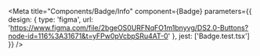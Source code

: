 
<Meta
  title="Components/Badge/Info"
  component={Badge}
  parameters={{
    design: {
      type: 'figma',
      url: 'https://www.figma.com/file/2bgeOS0URFNqFO1m1bnyvg/DS2.0-Buttons?node-id=116%3A31671&t=yFPw0pVcbpSRu4AT-0'
    },
    jest: ['Badge.test.tsx']
  }}
/>
<Story name='Docs'>
  <Unstyled>
    <Stories />
  </Unstyled>
</Story>
